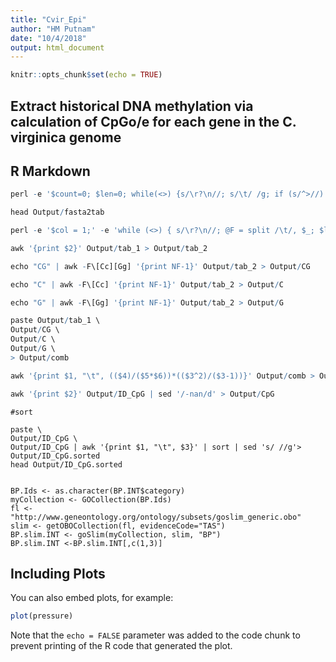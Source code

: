 ```yaml
---
title: "Cvir_Epi"
author: "HM Putnam"
date: "10/4/2018"
output: html_document
---
```


```r
knitr::opts_chunk$set(echo = TRUE)
```

## Extract historical DNA methylation via calculation of CpGo/e for each gene in the C. virginica genome

## R Markdown


```r

perl -e '$count=0; $len=0; while(<>) {s/\r?\n//; s/\t/ /g; if (s/^>//) { if ($. != 1) {print "\n"} s/ |$/\t/; $count++; $_ .= "\t";} else {s/ //g; $len += length($_)} print $_;} print "\n"; warn "\nConverted $count FASTA records in $. lines to tabular format\nTotal sequence length: $len\n\n";' \ Pop_Fastas/GCF_002022765.2_C_virginica-3.0_rna.fna | cut -f1,3 > Output/fasta2tab

head Output/fasta2tab

perl -e '$col = 1;' -e 'while (<>) { s/\r?\n//; @F = split /\t/, $_; $len = length($F[$col]); print "$_\t$len\n" } warn "\nAdded column with length of column $col for $. lines.\n\n";' \ Output/fasta2tab > Output/tab_1

awk '{print $2}' Output/tab_1 > Output/tab_2

echo "CG" | awk -F\[Cc][Gg] '{print NF-1}' Output/tab_2 > Output/CG 

echo "C" | awk -F\[Cc] '{print NF-1}' Output/tab_2 > Output/C 

echo "G" | awk -F\[Gg] '{print NF-1}' Output/tab_2 > Output/G 

paste Output/tab_1 \
Output/CG \
Output/C \
Output/G \
> Output/comb

awk '{print $1, "\t", (($4)/($5*$6))*(($3^2)/($3-1))}' Output/comb > Output/ID_CpG

awk '{print $2}' Output/ID_CpG | sed '/-nan/d' > Output/CpG

```

```Merge

#sort

paste \
Output/ID_CpG \
Output/ID_CpG | awk '{print $1, "\t", $3}' | sort | sed 's/ //g'> Output/ID_CpG.sorted
head Output/ID_CpG.sorted


```


```Generate
BP.Ids <- as.character(BP.INT$category)
myCollection <- GOCollection(BP.Ids)
fl <- "http://www.geneontology.org/ontology/subsets/goslim_generic.obo"
slim <- getOBOCollection(fl, evidenceCode="TAS")
BP.slim.INT <- goSlim(myCollection, slim, "BP")
BP.slim.INT <-BP.slim.INT[,c(1,3)]
```

## Including Plots

You can also embed plots, for example:

```r
plot(pressure)
```

Note that the `echo = FALSE` parameter was added to the code chunk to prevent printing of the R code that generated the plot.

